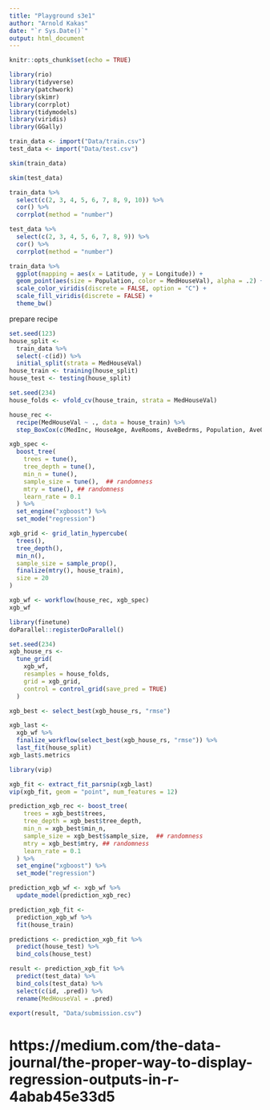 ```yaml
---
title: "Playground s3e1"
author: "Arnold Kakas"
date: "`r Sys.Date()`"
output: html_document
---
```


```r
knitr::opts_chunk$set(echo = TRUE)
```

```r
library(rio)
library(tidyverse)
library(patchwork)
library(skimr)
library(corrplot)
library(tidymodels)
library(viridis)
library(GGally)
```

```r
train_data <- import("Data/train.csv")
test_data <- import("Data/test.csv")
```

```r
skim(train_data)
```
```r
skim(test_data)
```

```r
train_data %>%
  select(c(2, 3, 4, 5, 6, 7, 8, 9, 10)) %>%
  cor() %>%
  corrplot(method = "number")
```

```r
test_data %>%
  select(c(2, 3, 4, 5, 6, 7, 8, 9)) %>%
  cor() %>%
  corrplot(method = "number")
```
```r
train_data %>%
  ggplot(mapping = aes(x = Latitude, y = Longitude)) +
  geom_point(aes(size = Population, color = MedHouseVal), alpha = .2) +
  scale_color_viridis(discrete = FALSE, option = "C") +
  scale_fill_viridis(discrete = FALSE) +
  theme_bw()
```

prepare recipe

```r
set.seed(123)
house_split <-
  train_data %>%
  select(-c(id)) %>%
  initial_split(strata = MedHouseVal)
house_train <- training(house_split)
house_test <- testing(house_split)

set.seed(234)
house_folds <- vfold_cv(house_train, strata = MedHouseVal)

house_rec <-
  recipe(MedHouseVal ~ ., data = house_train) %>%
  step_BoxCox(c(MedInc, HouseAge, AveRooms, AveBedrms, Population, AveOccup))

xgb_spec <-
  boost_tree(
    trees = tune(),
    tree_depth = tune(), 
    min_n = tune(),
    sample_size = tune(),  ## randomness
    mtry = tune(), ## randomness
    learn_rate = 0.1
  ) %>%
  set_engine("xgboost") %>%
  set_mode("regression")

xgb_grid <- grid_latin_hypercube(
  trees(),
  tree_depth(),
  min_n(),
  sample_size = sample_prop(),
  finalize(mtry(), house_train),
  size = 20
)

xgb_wf <- workflow(house_rec, xgb_spec)
xgb_wf
```

```r
library(finetune)
doParallel::registerDoParallel()

set.seed(234)
xgb_house_rs <-
  tune_grid(
    xgb_wf,
    resamples = house_folds,
    grid = xgb_grid,
    control = control_grid(save_pred = TRUE)
  )

xgb_best <- select_best(xgb_house_rs, "rmse")

```

```r
xgb_last <-
  xgb_wf %>%
  finalize_workflow(select_best(xgb_house_rs, "rmse")) %>%
  last_fit(house_split)
xgb_last$.metrics
```

```r
library(vip)

xgb_fit <- extract_fit_parsnip(xgb_last)
vip(xgb_fit, geom = "point", num_features = 12)
```
```r
prediction_xgb_rec <- boost_tree(
    trees = xgb_best$trees,
    tree_depth = xgb_best$tree_depth, 
    min_n = xgb_best$min_n,
    sample_size = xgb_best$sample_size,  ## randomness
    mtry = xgb_best$mtry, ## randomness
    learn_rate = 0.1
  ) %>%
  set_engine("xgboost") %>%
  set_mode("regression")

prediction_xgb_wf <- xgb_wf %>%
  update_model(prediction_xgb_rec)

prediction_xgb_fit <- 
  prediction_xgb_wf %>% 
  fit(house_train)

predictions <- prediction_xgb_fit %>% 
  predict(house_test) %>% 
  bind_cols(house_test)
```

```r
result <- prediction_xgb_fit %>% 
  predict(test_data) %>% 
  bind_cols(test_data) %>% 
  select(c(id, .pred)) %>% 
  rename(MedHouseVal = .pred)

export(result, "Data/submission.csv")
```


# https://medium.com/the-data-journal/the-proper-way-to-display-regression-outputs-in-r-4abab45e33d5
